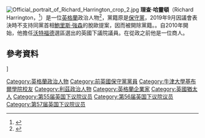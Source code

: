{{NoteTA|G1=PoliticiansUK}}
[[File:Official_portrait_of_Richard_Harrington_crop_2.jpg|thumb]]
'''理查·哈靈頓'''（Richard Harrington，{{bd|1957年|11月4日}}<ref>{{cite web |url=http://www.ukwhoswho.com/view/article/oupww/whoswho/U251114/ |title=HARRINGTON, Richard : Who's Who |publisher=Ukwhoswho.com |date=1957-11-04 |accessdate=2015-05-18 |archive-date=2020-03-28 |archive-url=https://web.archive.org/web/20200328121548/https://www.ukwhoswho.com/view/10.1093/ww/9780199540884.001.0001/ww-9780199540884-e-251114 |dead-url=no }}</ref>）是一位[[英格蘭|英格蘭]]政治人物<ref>{{London Gazette |issue=61230 |date=18 May 2015 |startpage=9122}}</ref>，黨籍原是[[保守黨_(英國)|保守黨]]，2019年9月因議會表決時不支持同黨首相[[鮑里斯·強森|鮑里斯·強森]]的脫歐提案，因而被開除黨籍。。自2010年開始，他擔任[[沃特福德_(英國國會選區)|沃特福德]]選區選出的英國下議院議員。在從政之前他是一位商人。

==參考資料==
{{Reflist}}

{{DEFAULTSORT: Harrington, Richard}}
[[Category:英格蘭政治人物|Category:英格蘭政治人物]]
[[Category:前英國保守黨黨員|Category:前英國保守黨黨員]]
[[Category:牛津大學基布爾學院校友|Category:牛津大學基布爾學院校友]]
[[Category:利茲政治人物|Category:利茲政治人物]]
[[Category:英格蘭企業家|Category:英格蘭企業家]]
[[Category:英國猶太人|Category:英國猶太人]]]
[[Category:第55届英国下议院议员|Category:第55届英国下议院议员]]
[[Category:第56届英国下议院议员|Category:第56届英国下议院议员]]
[[Category:第57届英国下议院议员|Category:第57届英国下议院议员]]